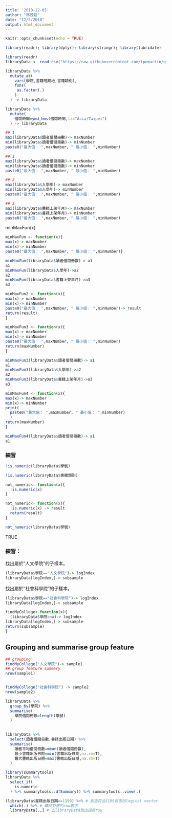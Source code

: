 ```yaml
---
title: '2018-12-05'
author: "林茂廷"
date: "12/5/2018"
output: html_document
---
```


```r
knitr::opts_chunk$set(echo = TRUE)
```

```r
library(readr); library(dplyr); library(stringr); library(lubridate)

```

```r
library(readr)
libraryData <- read_csv("https://raw.githubusercontent.com/tpemartin/github-data/master/library100_102.csv")
```

```r
libraryData %>%
  mutate_at(
    vars(學院,書籍館藏地,書籍類別),
    funs(
     as.factor(.)
    )
  ) -> libraryData

libraryData %>%
  mutate(
    借閱時間=ymd_hms(借閱時間,tz="Asia/Taipei")
  ) -> libraryData


```

```r
## 1
max(libraryData$讀者借閱冊數)-> maxNumber
min(libraryData$讀者借閱冊數)-> minNumber
paste0("最大值： ",maxNumber, " 最小值： ",minNumber)
```


```r
## 1
max(libraryData$讀者借閱冊數)-> maxNumber
min(libraryData$讀者借閱冊數)-> minNumber
paste0("最大值： ",maxNumber, " 最小值： ",minNumber)

## 2
max(libraryData$入學年)-> maxNumber
min(libraryData$入學年)-> minNumber
paste0("最大值： ",maxNumber, " 最小值： ",minNumber)

## 3
max(libraryData$書籍上架年月)-> maxNumber
min(libraryData$書籍上架年月)-> minNumber
paste0("最大值： ",maxNumber, " 最小值： ",minNumber)
```

minMaxFun(x)
```r
minMaxFun <- function(x){
max(x)-> maxNumber
min(x)-> minNumber
paste0("最大值： ",maxNumber, " 最小值： ",minNumber)}
```

```r
minMaxFun(libraryData$讀者借閱冊數)-> a1
a1
minMaxFun(libraryData$入學年)->a2
a2
minMaxFun(libraryData$書籍上架年月)->a3
a3
```


```r
minMaxFun2 <- function(x){
max(x)-> maxNumber
min(x)-> minNumber
paste0("最大值： ",maxNumber, " 最小值： ",minNumber)-> result
return(result)
}
```


```r
minMaxFun3 <- function(x){
max(x)-> maxNumber
min(x)-> minNumber
paste0("最大值： ",maxNumber, " 最小值： ",minNumber)
return(maxNumber)
}
```


```r
minMaxFun3(libraryData$讀者借閱冊數)-> a1
a1
minMaxFun3(libraryData$入學年)->a2
a2
minMaxFun3(libraryData$書籍上架年月)->a3
a3
```


```r
minMaxFun4 <- function(x){
max(x)-> maxNumber
min(x)-> minNumber
print(
  paste0("最大值： ",maxNumber, " 最小值： ",minNumber)
  ) 
return(maxNumber)
}
```

```r
minMaxFun4(libraryData$讀者借閱冊數)-> a1
a1
```

###  練習

```r
!is.numeric(libraryData$學號)

!is.numeric(libraryData$書籍類別)

```

```r

not_numeric<- function(x){
  !is.numeric(x)
}
```

```r
not_numeric<- function(x){
  !is.numeric(x) -> result
  return(result)
}
```



```r
not_numeric(libraryData$學號)
```
TRUE

### 練習：
找出屬於"人文學院"的子樣本。

```r
(libraryData$學院=="人文學院")-> logIndex
libraryData[logIndex,]-> subsample
```

找出屬於"社會科學院"的子樣本。

```r
(libraryData$學院=="社會科學院")-> logIndex
libraryData[logIndex,]-> subsample
```

```r
findMyCollege<-function(x){
  (libraryData$學院==x)-> logIndex
libraryData[logIndex,]-> subsample
return(subsample)
}
```

## Grouping and summarise group feature
```r
## grouping
findMyCollege("人文學院")-> sample1
## group feature summary
nrow(sample1)


findMyCollege("社會科學院") -> sample2
nrow(sample2)
```

```r
libraryData %>%
  group_by(學院) %>%
  summarise(
    學院借閱冊數=length(學號)
  )
  
```

```r
libraryData %>%
  select(讀者借閱冊數,書籍出版日期) %>%
  summarise(
    讀者平均借閱冊數=mean(讀者借閱冊數),
    最小書籍出版日期=min(書籍出版日期,na.rm=T),
    最大書籍出版日期=max(書籍出版日期,na.rm=T)
  )
```

```r
library(summarytools)
libraryData %>%
  select_if(
    is.numeric
  ) %>% summarytools::dfSummary() %>% summarytools::view(.)
```

```r
(libraryData$書籍出版日期==1199) %>% # 創造符合1199與否的logical vector
  which(.) %>% # 轉成對應的row數字
  libraryData[.,] # 去libraryData取出這些row
```

